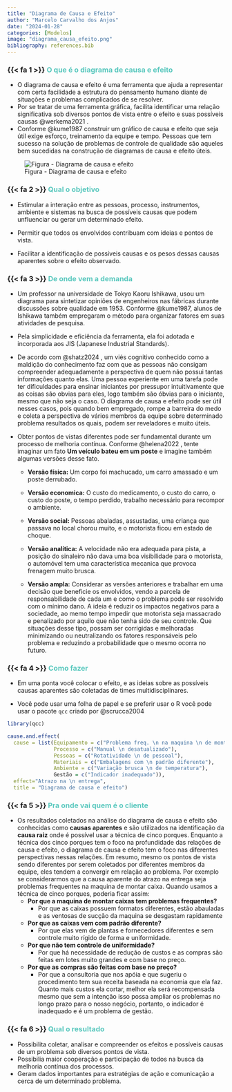 ```yaml
---
title: "Diagrama de Causa e Efeito"
author: "Marcelo Carvalho dos Anjos"
date: "2024-01-28"
categories: [Modelos]
image: "diagrama_causa_efeito.png"
bibliography: references.bib
---
```


### {{< fa 1 >}} [**O que é o diagrama de causa e efeito**]{style="color: #5AC8BE ;"}

-   O diagrama de causa e efeito é uma ferramenta que ajuda a representar com certa facilidade a estrutura do pensamento humano diante de situações e problemas complicados de se resolver.
-   Por se tratar de uma ferramenta gráfica, facilita identificar uma relação significativa sob diversos pontos de vista entre o efeito e suas possíveis causas @werkema2021 .
-   Conforme @kume1987 construir um gráfico de causa e efeito que seja útil exige esforço, treinamento da equipe e tempo. Pessoas que tem sucesso na solução de problemas de controle de qualidade são aqueles bem sucedidas na construção de diagramas de causa e efeito úteis.

![Figura - Diagrama de causa e efeito](diagrama_causa_efeito.png)

### {{< fa 2 >}} [**Qual o objetivo**]{style="color: #5AC8BE ;"}

-   Estimular a interação entre as pessoas, processo, instrumentos, ambiente e sistemas na busca de possíveis causas que podem unfluenciar ou gerar um determinado efeito.

-   Permitir que todos os envolvidos contribuam com ideias e pontos de vista.

-   Facilitar a identificação de possíveis causas e os pesos dessas causas aparentes sobre o efeito observado.

### {{< fa 3 >}} [**De onde vem a demanda**]{style="color: #5AC8BE ;"}

-   Um professor na universidade de Tokyo Kaoru Ishikawa, usou um diagrama para sintetizar opiniões de engenheiros nas fábricas durante discussões sobre qualidade em 1953. Conforme @kume1987, alunos de Ishikawa também empregaram o método para organizar fatores em suas atividades de pesquisa.

-   Pela simplicidade e eficiência da ferramenta, ela foi adotada e incorporada aos JIS (Japanese Industrial Standards).

-   De acordo com @shatz2024 , um viés cognitivo conhecido como a maldição do conhecimento faz com que as pessoas não consigam compreender adequadamente a perspectiva de quem não possui tantas informações quanto elas. Uma pessoa experiente em uma tarefa pode ter dificuldades para ensinar iniciantes por pressupor intuitivamente que as coisas são obvias para eles, logo também são óbvias para o iniciante, mesmo que não seja o caso. O diagrama de causa e efeito pode ser útil nesses casos, pois quando bem empregado, rompe a barreira do medo e coleta a perspectiva de vários membros da equipe sobre determinado problema resultados os quais, podem ser reveladores e muito úteis.

-   Obter pontos de vistas diferentes pode ser fundamental durante um processo de melhoria contínua. Conforme @helena2022 , tente imaginar um fato **Um veículo bateu em um poste** e imagine também algumas versões desse fato.

    -   **Versão física:** Um corpo foi machucado, um carro amassado e um poste derrubado.

    -   **Versão economica:** O custo do medicamento, o custo do carro, o custo do poste, o tempo perdido, trabalho necessário para recompor o ambiente.

    -   **Versão social:** Pessoas abaladas, assustadas, uma criança que passava no local chorou muito, e o motorista ficou em estado de choque.

    -   **Versão analítica:** A velocidade não era adequada para pista, a posição do sinaleiro não dava uma boa visibilidade para o motorista, o automóvel tem uma característica mecanica que provoca frenagem muito brusca.

    -   **Versão ampla:** Considerar as versões anteriores e trabalhar em uma decisão que beneficie os envolvidos, vendo a parcela de responsabilidade de cada um e como o problema pode ser resolvido com o mínimo dano. A ideia é reduzir os impactos negativos para a sociedade, ao memo tempo impedir que motorista seja massacrado e penalizado por aquilo que não tenha sido de seu controle. Que situações desse tipo, possam ser corrigidas e melhoradas minimizando ou neutralizando os fatores responsáveis pelo problema e reduzindo a probabilidade que o mesmo ocorra no futuro.

### {{< fa 4 >}} [**Como fazer**]{style="color: #5AC8BE ;"}

-   Em uma ponta você colocar o efeito, e as ideias sobre as possíveis causas aparentes são coletadas de times multidisciplinares.

-   Você pode usar uma folha de papel e se preferir usar o R você pode usar o pacote `qcc` criado por @scrucca2004

```r

library(qcc)

cause.and.effect(
  cause = list(Equipamento = c("Problema freq. \n na maquina \n de montar caixas"),
               Processo = c("Manual \n desatualizado"),
               Pessoas = c("Rotatividade \n de pessoal"),
               Materiais = c("Embalagens com \n padrão diferente"),
               Ambiente = c("Variação brusca \n de temperatura"),
               Gestão = c("Indicador inadequado")),
  effect="Atrazo na \n entrega",
  title = "Diagrama de causa e efeito")


```

### {{< fa 5 >}} [**Pra onde vai quem é o cliente**]{style="color: #5AC8BE ;"}

-   Os resultados coletados na análise do diagrama de causa e efeito são conhecidas como **causas aparentes** e são utilizados na identificação da **causa raiz** onde é possível usar a técnica de cinco porques. Enquanto a técnica dos cinco porques tem o foco na profundidade das relações de causa e efeito, o diagrama de causa e efeito tem o foco nas diferentes perspectivas nessas relações. Em resumo, mesmo os pontos de vista sendo diferentes por serem coletados por diferentes membros da equipe, eles tendem a convergir em relação ao problema. Por exemplo se considerarmos que a causa aparente do atrazo na entrega seja problemas frequentes na maquina de montar caixa. Quando usamos a técnica de cinco porques, poderia ficar assim:
    -   **Por que a maquina de montar caixas tem problemas frequentes?**
        -   Por que as caixas possuem formatos diferentes, estão abauladas e as ventosas de sucção da maquina se desgastam rapidamente
    -   **Por que as caixas vem com padrão diferente?**
        -   Por que elas vem de plantas e fornecedores diferentes e sem controle muito rígido de forma e uniformidade.
    -   **Por que não tem controle de uniformidade?**
        -   Por que há necessidade de redução de custos e as compras são feitas em lotes muito grandes e com base no preço.
    -   **Por que as compras são feitas com base no preço?**
        -   Por que a consultoria que nos apóia e que sugeriu o procedimento tem sua receita baseada na economia que ela faz. Quanto mais custos ela cortar, melhor ela será recompensada mesmo que sem a intenção isso possa ampliar os problemas no longo prazo para o nosso negócio, portanto, o indicador é inadequado e é um problema de gestão.

### {{< fa 6 >}} [**Qual o resultado**]{style="color: #5AC8BE ;"}

-   Possibilita coletar, analisar e compreender os efeitos e possíveis causas de um problema sob diversos pontos de vista.
-   Possibilia maior cooperação e participação de todos na busca da melhoria contínua dos processos.
-   Geram dados importantes para estratégias de ação e comunicação a cerca de um determinado problema.
